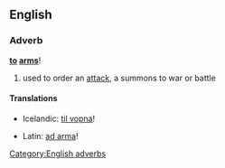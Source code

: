 ==English==
===Adverb===
'''[[to]] [[arm]]s'''!
# used to order an [[attack]], a summons to war or battle

====Translations====
{{trans-top|to arms}}
*Icelandic: [[til vopna]]!
{{trans-mid}}
*Latin: [[ad arma]]!
{{trans-bottom}}

[[Category:English adverbs]]